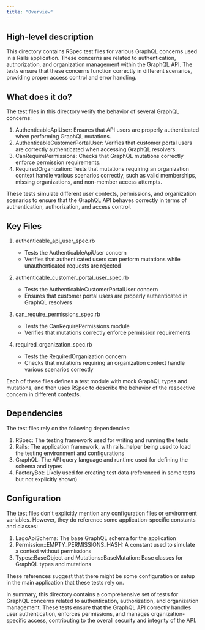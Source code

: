 ```yaml
---
title: "Overview"
---
```


## High-level description
This directory contains RSpec test files for various GraphQL concerns used in a Rails application. These concerns are related to authentication, authorization, and organization management within the GraphQL API. The tests ensure that these concerns function correctly in different scenarios, providing proper access control and error handling.

## What does it do?
The test files in this directory verify the behavior of several GraphQL concerns:

1. AuthenticableApiUser: Ensures that API users are properly authenticated when performing GraphQL mutations.
2. AuthenticableCustomerPortalUser: Verifies that customer portal users are correctly authenticated when accessing GraphQL resolvers.
3. CanRequirePermissions: Checks that GraphQL mutations correctly enforce permission requirements.
4. RequiredOrganization: Tests that mutations requiring an organization context handle various scenarios correctly, such as valid memberships, missing organizations, and non-member access attempts.

These tests simulate different user contexts, permissions, and organization scenarios to ensure that the GraphQL API behaves correctly in terms of authentication, authorization, and access control.

## Key Files

1. authenticable_api_user_spec.rb
   - Tests the AuthenticableApiUser concern
   - Verifies that authenticated users can perform mutations while unauthenticated requests are rejected

2. authenticable_customer_portal_user_spec.rb
   - Tests the AuthenticableCustomerPortalUser concern
   - Ensures that customer portal users are properly authenticated in GraphQL resolvers

3. can_require_permissions_spec.rb
   - Tests the CanRequirePermissions module
   - Verifies that mutations correctly enforce permission requirements

4. required_organization_spec.rb
   - Tests the RequiredOrganization concern
   - Checks that mutations requiring an organization context handle various scenarios correctly

Each of these files defines a test module with mock GraphQL types and mutations, and then uses RSpec to describe the behavior of the respective concern in different contexts.

## Dependencies
The test files rely on the following dependencies:

1. RSpec: The testing framework used for writing and running the tests
2. Rails: The application framework, with rails_helper being used to load the testing environment and configurations
3. GraphQL: The API query language and runtime used for defining the schema and types
4. FactoryBot: Likely used for creating test data (referenced in some tests but not explicitly shown)

## Configuration
The test files don't explicitly mention any configuration files or environment variables. However, they do reference some application-specific constants and classes:

1. LagoApiSchema: The base GraphQL schema for the application
2. Permission::EMPTY_PERMISSIONS_HASH: A constant used to simulate a context without permissions
3. Types::BaseObject and Mutations::BaseMutation: Base classes for GraphQL types and mutations

These references suggest that there might be some configuration or setup in the main application that these tests rely on.

In summary, this directory contains a comprehensive set of tests for GraphQL concerns related to authentication, authorization, and organization management. These tests ensure that the GraphQL API correctly handles user authentication, enforces permissions, and manages organization-specific access, contributing to the overall security and integrity of the API.